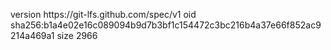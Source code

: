 version https://git-lfs.github.com/spec/v1
oid sha256:b1a4e02e16c089094b9d7b3bf1c154472c3bc216b4a37e66f852ac9214a469a1
size 2966
